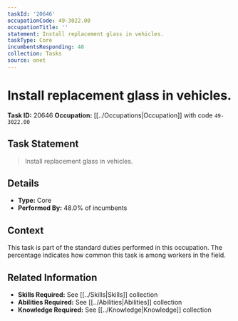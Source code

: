 ```yaml
---
taskId: '20646'
occupationCode: 49-3022.00
occupationTitle: ''
statement: Install replacement glass in vehicles.
taskType: Core
incumbentsResponding: 48
collection: Tasks
source: onet
---
```

# Install replacement glass in vehicles.

**Task ID:** 20646
**Occupation:** [[../Occupations|Occupation]] with code `49-3022.00`

## Task Statement

> Install replacement glass in vehicles.

## Details

- **Type:** Core
- **Performed By:** 48.0% of incumbents

## Context

This task is part of the standard duties performed in this occupation. The percentage indicates how common this task is among workers in the field.

## Related Information

- **Skills Required:** See [[../Skills|Skills]] collection
- **Abilities Required:** See [[../Abilities|Abilities]] collection
- **Knowledge Required:** See [[../Knowledge|Knowledge]] collection
